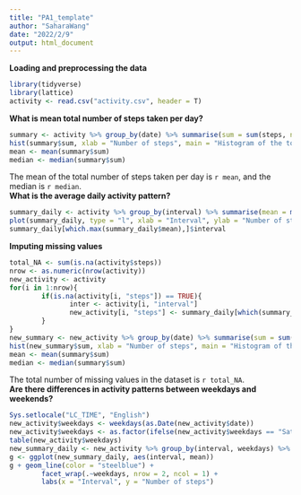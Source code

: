 ```yaml
---
title: "PA1_template"
author: "SaharaWang"
date: "2022/2/9"
output: html_document
---
```

**Loading and preprocessing the data**
```r
library(tidyverse)
library(lattice)
activity <- read.csv("activity.csv", header = T)
```

**What is mean total number of steps taken per day?** 
```r
summary <- activity %>% group_by(date) %>% summarise(sum = sum(steps, na.rm = TRUE))
hist(summary$sum, xlab = "Number of steps", main = "Histogram of the total number of steps taken each day")
mean <- mean(summary$sum)
median <- median(summary$sum)
```
The mean of the total number of steps taken per day is `r mean`, and the median is `r median`.  
**What is the average daily activity pattern?**
```r
summary_daily <- activity %>% group_by(interval) %>% summarise(mean = mean(steps, na.rm = TRUE))
plot(summary_daily, type = "l", xlab = "Interval", ylab = "Number of steps")
summary_daily[which.max(summary_daily$mean),]$interval
```
**Imputing missing values**

```r
total_NA <- sum(is.na(activity$steps))
nrow <- as.numeric(nrow(activity))
new_activity <- activity
for(i in 1:nrow){
        if(is.na(activity[i, "steps"]) == TRUE){
               inter <- activity[i, "interval"]
               new_activity[i, "steps"] <- summary_daily[which(summary_daily$interval == inter),]$mean
        }
}
new_summary <- new_activity %>% group_by(date) %>% summarise(sum = sum(steps, na.rm = TRUE))
hist(new_summary$sum, xlab = "Number of steps", main = "Histogram of the total number of steps taken each day -- NA imputed")
mean <- mean(summary$sum)
median <- median(summary$sum)
```
The total number of missing values in the dataset is `r total_NA`.  
**Are there differences in activity patterns between weekdays and weekends?**
```r
Sys.setlocale("LC_TIME", "English")
new_activity$weekdays <- weekdays(as.Date(new_activity$date))
new_activity$weekdays <- as.factor(ifelse(new_activity$weekdays == "Saturday" | new_activity$weekdays == "Sunday", "weekend", "weekday"))
table(new_activity$weekdays)
new_summary_daily <- new_activity %>% group_by(interval, weekdays) %>% summarise(mean = mean(steps))
g <- ggplot(new_summary_daily, aes(interval, mean))
g + geom_line(color = "steelblue") + 
        facet_wrap(.~weekdays, nrow = 2, ncol = 1) +
        labs(x = "Interval", y = "Number of steps")
```
